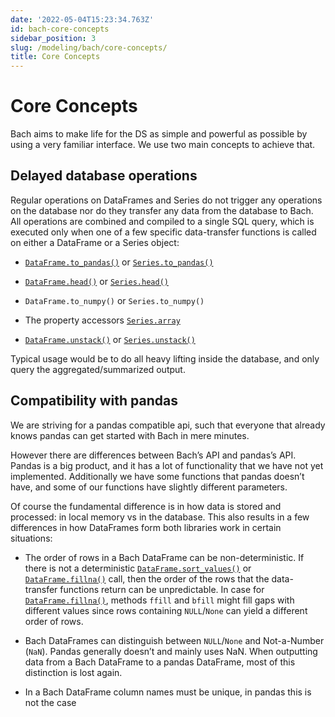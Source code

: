 ```yaml
---
date: '2022-05-04T15:23:34.763Z'
id: bach-core-concepts
sidebar_position: 3
slug: /modeling/bach/core-concepts/
title: Core Concepts
---
```


# Core Concepts

Bach aims to make life for the DS as simple and powerful as possible by using a very familiar interface. We
use two main concepts to achieve that.

## Delayed database operations

Regular operations on DataFrames and Series do not trigger any operations on the database nor do they
transfer any data from the database to Bach. All operations are combined and compiled to a single SQL query,
which is executed only when one of a few specific data-transfer functions is called on either a DataFrame or
a Series object:

* [`DataFrame.to_pandas()`](/docs/modeling/bach/api-reference/DataFrame/bach.DataFrame.to-pandas) or [`Series.to_pandas()`](/docs/modeling/bach/api-reference/Series/bach.Series.to-pandas)


* [`DataFrame.head()`](/docs/modeling/bach/api-reference/DataFrame/bach.DataFrame.head) or [`Series.head()`](/docs/modeling/bach/api-reference/Series/bach.Series.head)


* `DataFrame.to_numpy()` or `Series.to_numpy()`


* The property accessors [`Series.array`](/docs/modeling/bach/api-reference/Series/bach.Series.array)


* [`DataFrame.unstack()`](/docs/modeling/bach/api-reference/DataFrame/bach.DataFrame.unstack) or [`Series.unstack()`](/docs/modeling/bach/api-reference/Series/bach.Series.unstack)



Typical usage would be to do all heavy lifting inside the database, and only query the aggregated/summarized
output.

## Compatibility with pandas

We are striving for a pandas compatible api, such that everyone that already knows pandas can get started
with Bach in mere minutes.

However there are differences between Bach’s API and pandas’s API. Pandas is a big product, and it has a lot
of functionality that we have not yet implemented. Additionally we have some functions that pandas doesn’t
have, and some of our functions have slightly different parameters.

Of course the fundamental difference is in how data is stored and processed: in local memory vs in the
database. This also results in a few differences in how DataFrames form both libraries work in certain
situations:

* The order of rows in a Bach DataFrame can be non-deterministic. If there is not a deterministic
[`DataFrame.sort_values()`](/docs/modeling/bach/api-reference/DataFrame/bach.DataFrame.sort-values) or [`DataFrame.fillna()`](/docs/modeling/bach/api-reference/DataFrame/bach.DataFrame.fillna) call, then the order of the rows that the data-transfer
functions return can be unpredictable. In case for [`DataFrame.fillna()`](/docs/modeling/bach/api-reference/DataFrame/bach.DataFrame.fillna), methods `ffill` and `bfill` might fill gaps
with different values since rows containing `NULL`/`None` can yield a different order of rows.


* Bach DataFrames can distinguish between `NULL`/`None` and Not-a-Number (`NaN`). Pandas generally doesn’t
and mainly uses NaN. When outputting data from a Bach DataFrame to a pandas DataFrame, most of this
distinction is lost again.


* In a Bach DataFrame column names must be unique, in pandas this is not the case
